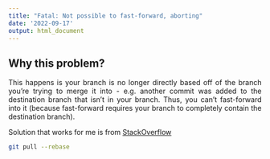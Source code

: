 ```yaml
---
title: "Fatal: Not possible to fast-forward, aborting"
date: '2022-09-17'
output: html_document
---
```


## Why this problem?

This happens is your branch is no longer directly based off of the branch you're trying to merge it into - e.g. another commit was added to the destination branch that isn't in your branch. Thus, you can't fast-forward into it (because fast-forward requires your branch to completely contain the destination branch).


Solution that works for me is from [StackOverflow](https://stackoverflow.com/questions/13106179/fatal-not-possible-to-fast-forward-aborting)


```bash
git pull --rebase

```


<style>
body {
text-align: justify}
</style>
